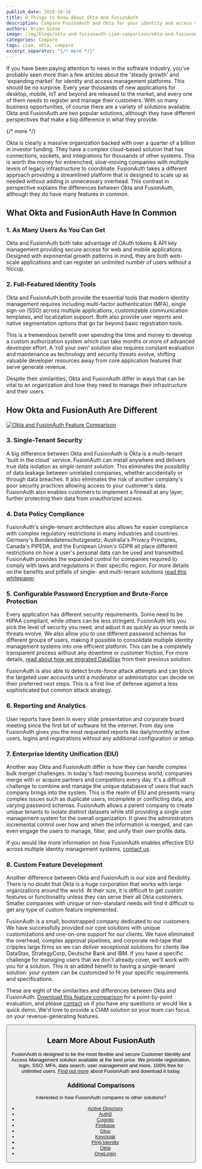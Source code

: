 ```yaml
---
publish_date: 2018-10-16 
title: 8 Things to Know About Okta And FusionAuth
description: Compare FusionAuth and Okta for your identity and access management solution.
authors: Bryan Giese
image: /img/blogs/okta-and-fusionauth-ciam-comparison/okta-and-fusionauth-8-things.png
categories: Compare
tags: ciam, okta, compare
excerpt_separator: "{/* more */}"
---
```


If you have been paying attention to news in the software industry, you've probably seen more than a few articles about the 'steady growth' and 'expanding market' for identity and access management platforms. This should be no surprise. Every year thousands of new applications for desktop, mobile, IoT and beyond are released to the market, and every one of them needs to register and manage their customers. With so many business opportunities, of course there are a variety of solutions available. Okta and FusionAuth are two popular solutions, although they have different perspectives that make a big difference in what they provide.

{/* more */}

Okta is clearly a massive organization backed with over a quarter of a billion in investor funding. They have a complex cloud-based solution that has connections, sockets, and integrations for thousands of other systems. This is worth the money for entrenched, slow-moving companies with multiple levels of legacy infrastructure to coordinate. FusionAuth takes a different approach providing a streamlined platform that is designed to scale up as needed without adding in unnecessary overhead. This contrast in perspective explains the differences between Okta and FusionAuth, although they do have many features in common.

## What Okta and FusionAuth Have In Common

### 1. As Many Users As You Can Get
Okta and FusionAuth both take advantage of OAuth tokens & API key management providing secure access for web and mobile applications. Designed with exponential growth patterns in mind, they are both web-scale applications and can register an unlimited number of users without a hiccup.

### 2. Full-Featured Identity Tools
Okta and FusionAuth both provide the essential tools that modern identity management requires including multi-factor authentication (MFA), single sign-on (SSO) across multiple applications, customizable communication templates, and localization support. Both also provide user reports and native segmentation options that go far beyond basic registration tools.

This is a tremendous benefit over spending the time and money to develop a custom authorization system which can take months or more of advanced developer effort. A 'roll your own' solution also requires constant evaluation and maintenance as technology and security threats evolve, shifting valuable developer resources away from core application features that serve generate revenue.

Despite their similarities, Okta and FusionAuth differ in ways that can be vital to an organization and how they need to manage their infrastructure and their users.  

## How Okta and FusionAuth Are Different

[![Okta and FusionAuth Feature Comparison](/img/blogs/okta-and-fusionauth-ciam-comparison/okta-fusionauth-compare-sample.png)](/resources/fusionauth-vs-okta.pdf)

### 3. Single-Tenant Security
A big difference between Okta and FusionAuth is Okta is a multi-tenant 'built in the cloud' service. FusionAuth can install anywhere and delivers true data isolation as *single-tenant solution*. This eliminates the possibility of data leakage between unrelated companies, whether accidentally or through data breaches. It also eliminates the risk of another company's poor security practices allowing access to your customer's data. FusionAuth also enables customers to implement a firewall at any layer, further protecting their data from unauthorized access.

### 4. Data Policy Compliance
FusionAuth's single-tenant architecture also allows for easier compliance with complex regulatory restrictions in many industries and countries. Germany's Bundesdatenschutzgesetz, Australia's Privacy Principles, Canada's PIPEDA, and the European Union's GDPR all place different restrictions on how a user's personal data can be used and transmitted. FusionAuth provides the expanded control for companies required to comply with laws and regulations in their specific region.
For more details on the benefits and pitfalls of single- and multi-tenant solutions [read this whitepaper](/learn/expert-advice/identity-basics/multi-tenancy-vs-single-tenant-idaas-solutions).

### 5. Configurable Password Encryption and Brute-Force Protection
Every application has different security requirements. Some need to be HIPAA compliant, while others can be less stringent. FusionAuth lets you pick the level of security you need, and adjust it as quickly as your needs or threats evolve. We also allow you to use different password schemas for different groups of users, making it possible to consolidate multiple identity management systems into one efficient platform. This can be a completely transparent process without any downtime or customer friction. For more details, [read about how we migrated DataStax](/resources/datastax-case-study.pdf) from their previous solution.

FusionAuth is also able to detect brute-force attack attempts and can block the targeted user accounts until a moderator or administrator can decide on their preferred next steps. This is a first line of defense against a less sophisticated but common attack strategy.

### 6. Reporting and Analytics
User reports have been in every slide presentation and corporate board meeting since the first bit of software hit the internet. From day one FusionAuth gives you the most requested reports like daily/monthly active users, logins and registrations without any additional configuration or setup.

### 7. Enterprise Identity Unification (EIU)
Another way Okta and FusionAuth differ is how they can handle complex bulk merger challenges. In today's fast-moving business world, companies merge with or acquire partners and competitors every day. It's a difficult challenge to combine and manage the unique databases of users that each company brings into the system. This is the realm of EIU and presents many complex issues such as duplicate users, incomplete or conflicting data, and varying password schemas.
FusionAuth allows a parent company to create unique tenants to isolate distinct datasets while still providing a single user management system for the overall organization. It gives the administrators incremental control over how and when the information is merged, and can even engage the users to manage, filter, and unify their own profile data.

If you would like more information on how FusionAuth enables effective EIU across multiple identity management systems, [contact us](/contact).

### 8. Custom Feature Development
Another difference between Okta and FusionAuth is our size and flexibility. There is no doubt that Okta is a huge corporation that works with large organizations around the world. At their size, it is difficult to get custom features or functionality unless they can serve their all Okta customers. Smaller companies with unique or non-standard needs will find it difficult to get any type of custom feature implemented.

FusionAuth is a small, bootstrapped company dedicated to our customers. We have successfully provided our core solutions with unique customizations and one-on-one support for our clients. We have eliminated the overhead, complex approval pipelines, and corporate red-tape that cripples large firms so we can deliver exceptional solutions for clients like DataStax, StrategyCorp, Deutsche Bank and IBM. If you have a specific challenge for managing users that we don't already cover, we'll work with you for a solution. This is an added benefit to having a single-tenant solution: your system can be customized to fit your specific requirements and specifications.

These are eight of the similarities and differences between Okta and FusionAuth. [Download this feature comparison](/resources/fusionauth-vs-okta.pdf "Okta and FusionAuth Feature Comparison") for a point-by-point evaluation, and please [contact](/contact) us if you have any questions or would like a quick demo. We'd love to provide a CIAM solution so your team can focus on your revenue-generating features.

<Button href="/resources/fusionauth-vs-okta.pdf" label="Download the Okta and FusionAuth Feature Comparison" />

## Learn More About FusionAuth
FusionAuth is designed to be the most flexible and secure Customer Identity and Access Management solution available at the best price. We provide registration, login, SSO, MFA, data search, user management and more, 100% free for unlimited users. [Find out more](/ "FusionAuth Home") about FusionAuth and download it today.

### Additional Comparisons

Interested in how FusionAuth compares to other solutions?
- [Active Directory](/blog/2018/09/14/active-directory-and-fusionauth-ciam-comparison "Active Directory and FusionAuth")
- [Auth0](/blog/2018/10/19/auth0-and-fusionauth-a-tale-of-two-solutions "Auth0 and FusionAuth")
- [Cognito](/blog/2018/09/18/amazon-cognito-and-fusionauth-comparison "Amazon Cognito and FusionAuth")
- [Firebase](/blog/2018/10/02/firebase-and-fusionauth-ciam-comparison "Firebase and FusionAuth")
- [Gluu](/blog/2019/07/16/gluu-fusionauth-compare-identity-management-solutions "Gluu and FusionAuth")
- [Keycloak](/blog/2019/03/06/keycloak-fusionauth-comparison "Keycloak and FusionAuth")
- [Ping Identity](/blog/2018/10/08/quick-comparison-ping-identity-and-fusionauth "Ping Identity and FusionAuth")
- [Okta](/blog/2018/10/16/8-things-to-know-about-okta-and-fusionauth "Okta and FusionAuth")
- [OneLogin](/blog/2018/10/12/onelogin-and-fusionauth "OneLogin and FusionAuth")
